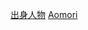 {{Catnav|頁面分類|人物|各國人物|日本人|各都道府縣人物}}
{{日本行政區劃分類導航|出身人物}}
{{Commonscat|People of Aomori prefecture}}

[[Category:青森縣|出身人物]]
[[Category:日本各都道府縣人物|Aomori]]